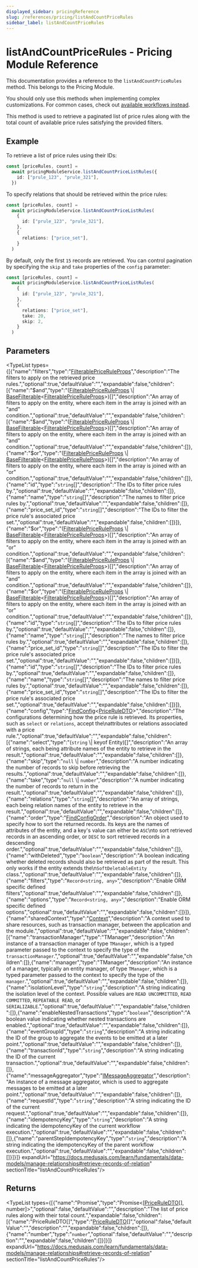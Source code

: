 ```yaml
---
displayed_sidebar: pricingReference
slug: /references/pricing/listAndCountPriceRules
sidebar_label: listAndCountPriceRules
---
```



# listAndCountPriceRules - Pricing Module Reference

This documentation provides a reference to the `listAndCountPriceRules` method. This belongs to the Pricing Module.

<Note>

You should only use this methods when implementing complex customizations. For common cases, check out [available workflows instead](/medusa-workflows-reference).

</Note>

This method is used to retrieve a paginated list of price rules along with the total count of available price rules satisfying the provided filters.

## Example

To retrieve a list of price rules using their IDs:

```ts
const [priceRules, count] =
  await pricingModuleService.listAndCountPriceListRules({
    id: ["prule_123", "prule_321"],
  })
```

To specify relations that should be retrieved within the price rules:

```ts
const [priceRules, count] =
  await pricingModuleService.listAndCountPriceListRules(
    {
      id: ["prule_123", "prule_321"],
    },
    {
      relations: ["price_set"],
    }
  )
```

By default, only the first `15` records are retrieved. You can control pagination by specifying the `skip` and `take` properties of the `config` parameter:

```ts
const [priceRules, count] =
  await pricingModuleService.listAndCountPriceListRules(
    {
      id: ["prule_123", "prule_321"],
    },
    {
      relations: ["price_set"],
      take: 20,
      skip: 2,
    }
  )
```

## Parameters

<TypeList types={[{"name":"filters","type":"[FilterablePriceRuleProps](../../../interfaces/pricing.FilterablePriceRuleProps/page.mdx)","description":"The filters to apply on the retrieved price rules.","optional":true,"defaultValue":"","expandable":false,"children":[{"name":"$and","type":"([FilterablePriceRuleProps](../../../interfaces/pricing.FilterablePriceRuleProps/page.mdx) \\| [BaseFilterable](../../../interfaces/pricing.BaseFilterable/page.mdx)&#60;[FilterablePriceRuleProps](../../../interfaces/pricing.FilterablePriceRuleProps/page.mdx)&#62;)[]","description":"An array of filters to apply on the entity, where each item in the array is joined with an \"and\" condition.","optional":true,"defaultValue":"","expandable":false,"children":[{"name":"$and","type":"([FilterablePriceRuleProps](../../../interfaces/pricing.FilterablePriceRuleProps/page.mdx) \\| [BaseFilterable](../../../interfaces/pricing.BaseFilterable/page.mdx)&#60;[FilterablePriceRuleProps](../../../interfaces/pricing.FilterablePriceRuleProps/page.mdx)&#62;)[]","description":"An array of filters to apply on the entity, where each item in the array is joined with an \"and\" condition.","optional":true,"defaultValue":"","expandable":false,"children":[]},{"name":"$or","type":"([FilterablePriceRuleProps](../../../interfaces/pricing.FilterablePriceRuleProps/page.mdx) \\| [BaseFilterable](../../../interfaces/pricing.BaseFilterable/page.mdx)&#60;[FilterablePriceRuleProps](../../../interfaces/pricing.FilterablePriceRuleProps/page.mdx)&#62;)[]","description":"An array of filters to apply on the entity, where each item in the array is joined with an \"or\" condition.","optional":true,"defaultValue":"","expandable":false,"children":[]},{"name":"id","type":"`string`[]","description":"The IDs to filter price rules by.","optional":true,"defaultValue":"","expandable":false,"children":[]},{"name":"name","type":"`string`[]","description":"The names to filter price rules by.","optional":true,"defaultValue":"","expandable":false,"children":[]},{"name":"price_set_id","type":"`string`[]","description":"The IDs to filter the price rule's associated price set.","optional":true,"defaultValue":"","expandable":false,"children":[]}]},{"name":"$or","type":"([FilterablePriceRuleProps](../../../interfaces/pricing.FilterablePriceRuleProps/page.mdx) \\| [BaseFilterable](../../../interfaces/pricing.BaseFilterable/page.mdx)&#60;[FilterablePriceRuleProps](../../../interfaces/pricing.FilterablePriceRuleProps/page.mdx)&#62;)[]","description":"An array of filters to apply on the entity, where each item in the array is joined with an \"or\" condition.","optional":true,"defaultValue":"","expandable":false,"children":[{"name":"$and","type":"([FilterablePriceRuleProps](../../../interfaces/pricing.FilterablePriceRuleProps/page.mdx) \\| [BaseFilterable](../../../interfaces/pricing.BaseFilterable/page.mdx)&#60;[FilterablePriceRuleProps](../../../interfaces/pricing.FilterablePriceRuleProps/page.mdx)&#62;)[]","description":"An array of filters to apply on the entity, where each item in the array is joined with an \"and\" condition.","optional":true,"defaultValue":"","expandable":false,"children":[]},{"name":"$or","type":"([FilterablePriceRuleProps](../../../interfaces/pricing.FilterablePriceRuleProps/page.mdx) \\| [BaseFilterable](../../../interfaces/pricing.BaseFilterable/page.mdx)&#60;[FilterablePriceRuleProps](../../../interfaces/pricing.FilterablePriceRuleProps/page.mdx)&#62;)[]","description":"An array of filters to apply on the entity, where each item in the array is joined with an \"or\" condition.","optional":true,"defaultValue":"","expandable":false,"children":[]},{"name":"id","type":"`string`[]","description":"The IDs to filter price rules by.","optional":true,"defaultValue":"","expandable":false,"children":[]},{"name":"name","type":"`string`[]","description":"The names to filter price rules by.","optional":true,"defaultValue":"","expandable":false,"children":[]},{"name":"price_set_id","type":"`string`[]","description":"The IDs to filter the price rule's associated price set.","optional":true,"defaultValue":"","expandable":false,"children":[]}]},{"name":"id","type":"`string`[]","description":"The IDs to filter price rules by.","optional":true,"defaultValue":"","expandable":false,"children":[]},{"name":"name","type":"`string`[]","description":"The names to filter price rules by.","optional":true,"defaultValue":"","expandable":false,"children":[]},{"name":"price_set_id","type":"`string`[]","description":"The IDs to filter the price rule's associated price set.","optional":true,"defaultValue":"","expandable":false,"children":[]}]},{"name":"config","type":"[FindConfig](../../../interfaces/pricing.FindConfig/page.mdx)&#60;[PriceRuleDTO](../../../interfaces/pricing.PriceRuleDTO/page.mdx)&#62;","description":"The configurations determining how the price rule is retrieved. Its properties, such as `select` or `relations`, accept the\nattributes or relations associated with a price rule.","optional":true,"defaultValue":"","expandable":false,"children":[{"name":"select","type":"(`string` \\| keyof Entity)[]","description":"An array of strings, each being attribute names of the entity to retrieve in the result.","optional":true,"defaultValue":"","expandable":false,"children":[]},{"name":"skip","type":"`null` \\| `number`","description":"A number indicating the number of records to skip before retrieving the results.","optional":true,"defaultValue":"","expandable":false,"children":[]},{"name":"take","type":"`null` \\| `number`","description":"A number indicating the number of records to return in the result.","optional":true,"defaultValue":"","expandable":false,"children":[]},{"name":"relations","type":"`string`[]","description":"An array of strings, each being relation names of the entity to retrieve in the result.","optional":true,"defaultValue":"","expandable":false,"children":[]},{"name":"order","type":"[FindConfigOrder](../../../types/pricing.FindConfigOrder/page.mdx)","description":"An object used to specify how to sort the returned records. Its keys are the names of attributes of the entity, and a key's value can either be `ASC`\nto sort retrieved records in an ascending order, or `DESC` to sort retrieved records in a descending order.","optional":true,"defaultValue":"","expandable":false,"children":[]},{"name":"withDeleted","type":"`boolean`","description":"A boolean indicating whether deleted records should also be retrieved as part of the result. This only works if the entity extends the\n`SoftDeletableEntity` class.","optional":true,"defaultValue":"","expandable":false,"children":[]},{"name":"filters","type":"`Record<string, any>`","description":"Enable ORM specific defined filters","optional":true,"defaultValue":"","expandable":false,"children":[]},{"name":"options","type":"`Record<string, any>`","description":"Enable ORM specific defined options","optional":true,"defaultValue":"","expandable":false,"children":[]}]},{"name":"sharedContext","type":"[Context](../../../interfaces/pricing.Context/page.mdx)","description":"A context used to share resources, such as transaction manager, between the application and the module.","optional":true,"defaultValue":"","expandable":false,"children":[{"name":"transactionManager","type":"TManager","description":"An instance of a transaction manager of type `TManager`, which is a typed parameter passed to the context to specify the type of the `transactionManager`.","optional":true,"defaultValue":"","expandable":false,"children":[]},{"name":"manager","type":"TManager","description":"An instance of a manager, typically an entity manager, of type `TManager`, which is a typed parameter passed to the context to specify the type of the `manager`.","optional":true,"defaultValue":"","expandable":false,"children":[]},{"name":"isolationLevel","type":"`string`","description":"A string indicating the isolation level of the context. Possible values are `READ UNCOMMITTED`, `READ COMMITTED`, `REPEATABLE READ`, or `SERIALIZABLE`.","optional":true,"defaultValue":"","expandable":false,"children":[]},{"name":"enableNestedTransactions","type":"`boolean`","description":"A boolean value indicating whether nested transactions are enabled.","optional":true,"defaultValue":"","expandable":false,"children":[]},{"name":"eventGroupId","type":"`string`","description":"A string indicating the ID of the group to aggregate the events to be emitted at a later point.","optional":true,"defaultValue":"","expandable":false,"children":[]},{"name":"transactionId","type":"`string`","description":"A string indicating the ID of the current transaction.","optional":true,"defaultValue":"","expandable":false,"children":[]},{"name":"messageAggregator","type":"[IMessageAggregator](../../../interfaces/pricing.IMessageAggregator/page.mdx)","description":"An instance of a message aggregator, which is used to aggregate messages to be emitted at a later point.","optional":true,"defaultValue":"","expandable":false,"children":[]},{"name":"requestId","type":"`string`","description":"A string indicating the ID of the current request.","optional":true,"defaultValue":"","expandable":false,"children":[]},{"name":"idempotencyKey","type":"`string`","description":"A string indicating the idempotencyKey of the current workflow execution.","optional":true,"defaultValue":"","expandable":false,"children":[]},{"name":"parentStepIdempotencyKey","type":"`string`","description":"A string indicating the idempotencyKey of the parent workflow execution.","optional":true,"defaultValue":"","expandable":false,"children":[]}]}]} expandUrl="https://docs.medusajs.com/learn/fundamentals/data-models/manage-relationships#retrieve-records-of-relation" sectionTitle="listAndCountPriceRules"/>

## Returns

<TypeList types={[{"name":"Promise","type":"Promise&#60;[[PriceRuleDTO](../../../interfaces/pricing.PriceRuleDTO/page.mdx)[], number]&#62;","optional":false,"defaultValue":"","description":"The list of price rules along with their total count.","expandable":false,"children":[{"name":"PriceRuleDTO[]","type":"[PriceRuleDTO](../../../interfaces/pricing.PriceRuleDTO/page.mdx)[]","optional":false,"defaultValue":"","description":"","expandable":false,"children":[]},{"name":"number","type":"`number`","optional":false,"defaultValue":"","description":"","expandable":false,"children":[]}]}]} expandUrl="https://docs.medusajs.com/learn/fundamentals/data-models/manage-relationships#retrieve-records-of-relation" sectionTitle="listAndCountPriceRules"/>

